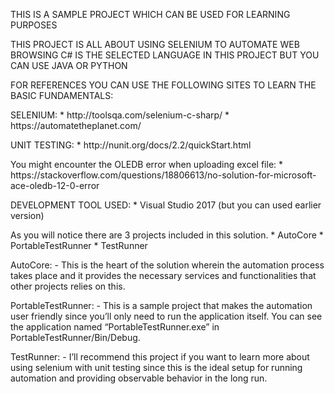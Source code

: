THIS IS A SAMPLE PROJECT WHICH CAN BE USED FOR LEARNING PURPOSES

THIS PROJECT IS ALL ABOUT USING SELENIUM TO AUTOMATE WEB BROWSING
C# IS THE SELECTED LANGUAGE IN THIS PROJECT BUT YOU CAN USE JAVA OR PYTHON

FOR REFERENCES YOU CAN USE THE FOLLOWING SITES TO LEARN THE BASIC FUNDAMENTALS:

SELENIUM:
* http://toolsqa.com/selenium-c-sharp/
* https://automatetheplanet.com/

UNIT TESTING:
* http://nunit.org/docs/2.2/quickStart.html

You might encounter the OLEDB error when uploading excel file:
* https://stackoverflow.com/questions/18806613/no-solution-for-microsoft-ace-oledb-12-0-error

DEVELOPMENT TOOL USED:
* Visual Studio 2017 (but you can used earlier version)

As you will notice there are 3 projects included in this solution.
* AutoCore
* PortableTestRunner
* TestRunner

AutoCore:
- This is the heart of the solution wherein the automation process takes place and it provides
  the necessary services and functionalities that other projects relies on this.
  
PortableTestRunner:
- This is a sample project that makes the automation user friendly since you'll only need to 
  run the application itself. You can see the application named "PortableTestRunner.exe" in 
  PortableTestRunner/Bin/Debug.
  
TestRunner:
- I'll recommend this project if you want to learn more about using selenium with unit testing
  since this is the ideal setup for running automation and providing observable behavior in the
  long run.

